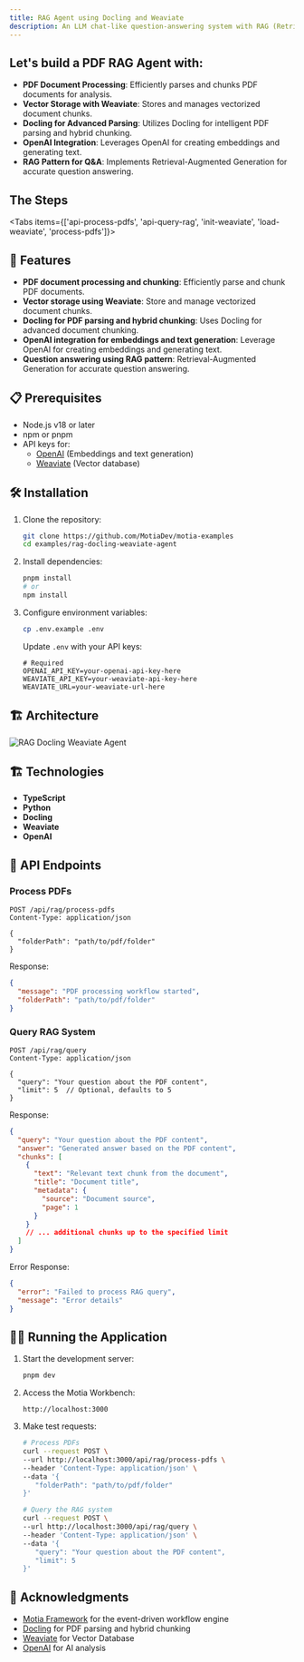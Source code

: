 ```yaml
---
title: RAG Agent using Docling and Weaviate
description: An LLM chat-like question-answering system with RAG (Retrieval-Augmented Generation) to provide accurate answers from PDF documents. The system leverages Docling to parse and intelligently chunk PDF documents, Weaviate as a vector database to store vectorized chunks, and OpenAI for embeddings and text generation.
---
```



## Let's build a PDF RAG Agent with:

- **PDF Document Processing**: Efficiently parses and chunks PDF documents for analysis.
- **Vector Storage with Weaviate**: Stores and manages vectorized document chunks.
- **Docling for Advanced Parsing**: Utilizes Docling for intelligent PDF parsing and hybrid chunking.
- **OpenAI Integration**: Leverages OpenAI for creating embeddings and generating text.
- **RAG Pattern for Q&A**: Implements Retrieval-Augmented Generation for accurate question answering.

## The Steps

<Folder name="steps" defaultOpen>
  <File name="api-process-pdfs.step.ts" />
  <File name="api-query-rag.step.ts" />
  <File name="init-weaviate.step.ts" />
  <File name="load-weaviate.step.ts" />
  <File name="process-pdfs.step.py" />
</Folder>

<Tabs items={['api-process-pdfs', 'api-query-rag', 'init-weaviate', 'load-weaviate', 'process-pdfs']}>
  <CodeFetcher path="examples/rag-docling-weaviate-agent/steps/api-steps" tab="api-process-pdfs" value="api-process-pdfs" />
  <CodeFetcher path="examples/rag-docling-weaviate-agent/steps/api-steps" tab="api-query-rag" value="api-query-rag" />
  <CodeFetcher path="examples/rag-docling-weaviate-agent/steps/event-steps" tab="init-weaviate" value="init-weaviate" />
  <CodeFetcher path="examples/rag-docling-weaviate-agent/steps/event-steps" tab="load-weaviate" value="load-weaviate" />
  <CodeFetcher path="examples/rag-docling-weaviate-agent/steps/event-steps" tab="process-pdfs" value="process-pdfs" />
</Tabs>

## 🚀 Features

- **PDF document processing and chunking**: Efficiently parse and chunk PDF documents.
- **Vector storage using Weaviate**: Store and manage vectorized document chunks.
- **Docling for PDF parsing and hybrid chunking**: Uses Docling for advanced document chunking.
- **OpenAI integration for embeddings and text generation**: Leverage OpenAI for creating embeddings and generating text.
- **Question answering using RAG pattern**: Retrieval-Augmented Generation for accurate question answering.

## 📋 Prerequisites

- Node.js v18 or later
- npm or pnpm
- API keys for:
  - [OpenAI](https://platform.openai.com/) (Embeddings and text generation)
  - [Weaviate](https://weaviate.io/) (Vector database)

## 🛠️ Installation

1. Clone the repository:
   ```bash
   git clone https://github.com/MotiaDev/motia-examples
   cd examples/rag-docling-weaviate-agent
   ```

2. Install dependencies:
   ```bash
   pnpm install
   # or
   npm install
   ```

3. Configure environment variables:
   ```bash
   cp .env.example .env
   ```

   Update `.env` with your API keys:
   ```env
   # Required
   OPENAI_API_KEY=your-openai-api-key-here
   WEAVIATE_API_KEY=your-weaviate-api-key-here
   WEAVIATE_URL=your-weaviate-url-here
   ```

## 🏗️ Architecture

![RAG Docling Weaviate Agent](https://github.com/MotiaDev/motia-examples/blob/main/examples/rag-docling-weaviate-agent/docs/images/workbench.png)

## 🏗️ Technologies

- **TypeScript**
- **Python**
- **Docling**
- **Weaviate**
- **OpenAI**

## 🚦 API Endpoints

### Process PDFs

```
POST /api/rag/process-pdfs
Content-Type: application/json

{
  "folderPath": "path/to/pdf/folder"
}
```

Response:
```json
{
  "message": "PDF processing workflow started",
  "folderPath": "path/to/pdf/folder"
}
```

### Query RAG System

```
POST /api/rag/query
Content-Type: application/json

{
  "query": "Your question about the PDF content",
  "limit": 5  // Optional, defaults to 5
}
```

Response:
```json
{
  "query": "Your question about the PDF content",
  "answer": "Generated answer based on the PDF content",
  "chunks": [
    {
      "text": "Relevant text chunk from the document",
      "title": "Document title",
      "metadata": {
        "source": "Document source",
        "page": 1
      }
    }
    // ... additional chunks up to the specified limit
  ]
}
```

Error Response:
```json
{
  "error": "Failed to process RAG query",
  "message": "Error details"
}
```

## 🏃‍♂️ Running the Application

1. Start the development server:
   ```bash
   pnpm dev
   ```

2. Access the Motia Workbench:
   ```
   http://localhost:3000
   ```

3. Make test requests:
   ```bash
   # Process PDFs
   curl --request POST \
   --url http://localhost:3000/api/rag/process-pdfs \
   --header 'Content-Type: application/json' \
   --data '{
      "folderPath": "path/to/pdf/folder"
   }'

   # Query the RAG system
   curl --request POST \
   --url http://localhost:3000/api/rag/query \
   --header 'Content-Type: application/json' \
   --data '{
      "query": "Your question about the PDF content",
      "limit": 5
   }'
   ```
## 🙏 Acknowledgments

- [Motia Framework](https://motia.dev) for the event-driven workflow engine
- [Docling](https://github.com/MotiaDev/docling) for PDF parsing and hybrid chunking
- [Weaviate](https://www.weaviate.io/) for Vector Database
- [OpenAI](https://platform.openai.com/) for AI analysis 

